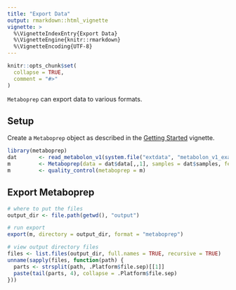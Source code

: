 ```yaml
---
title: "Export Data"
output: rmarkdown::html_vignette
vignette: >
  %\VignetteIndexEntry{Export Data}
  %\VignetteEngine{knitr::rmarkdown}
  %\VignetteEncoding{UTF-8}
---
```


```r
knitr::opts_chunk$set(
  collapse = TRUE,
  comment = "#>"
)
```

`Metaboprep` can export data to various formats. 

## Setup
Create a `Metaboprep` object as described in the [Getting Started](index.html) vignette. 

```r
library(metaboprep)
dat       <- read_metabolon_v1(system.file("extdata", "metabolon_v1_example.xlsx", package = "metaboprep"))
m         <- Metaboprep(data = dat$data[,,1], samples = dat$samples, features = dat$features)
m         <- quality_control(metaboprep = m)
```

## Export Metaboprep
```r
# where to put the files
output_dir <- file.path(getwd(), "output")

# run export
export(m, directory = output_dir, format = "metaboprep")

# view output directory files
files <- list.files(output_dir, full.names = TRUE, recursive = TRUE)
unname(sapply(files, function(path) {
  parts <- strsplit(path, .Platform$file.sep)[[1]]
  paste(tail(parts, 4), collapse = .Platform$file.sep)
}))
```